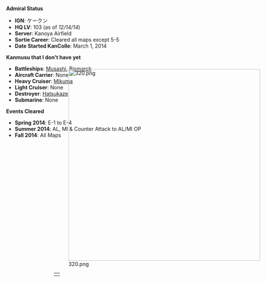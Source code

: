 '''Admiral Status'''
* '''IGN''': ケークン
* '''HQ LV''': 103 (as of ''12/14/14'')
* '''Server''': Kanoya Airfield
* '''Sortie Career''': Cleared all maps except 5-5
* '''Date Started KanColle''': March 1, 2014
'''Kanmusu that I don't have yet'''
* '''Battleships''': [[Musashi]], [[Bismarck]]
* '''Aircraft Carrier''': None
* '''Heavy Cruiser''': [[Mikuma]]
* '''Light Cruiser''': None
* '''Destroyer''': [[Hatsukaze]]
* '''Submarine''': None

'''Events Cleared'''
* '''Spring 2014''': E-1 to E-4
* '''Summer 2014''': AL, MI & Counter Attack to AL/MI OP
* '''Fall 2014''': All Maps
<div style="position:fixed; top:16em; right:0;z-index:999">
[[File:320.png|522px]]
{| class="collapsible"
|-
|
|}
</div>
<br clear="all" />